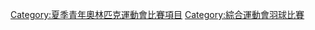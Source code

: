 {{Catnav|頁面分類|文化|体育|羽毛球}}
[[Category:夏季青年奧林匹克運動會比賽項目|Category:夏季青年奧林匹克運動會比賽項目]]
[[Category:綜合運動會羽球比賽|Category:綜合運動會羽球比賽]]